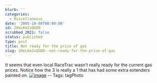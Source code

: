 ```yaml
---
blurb: ''
categories:
  - Miscellaneous
date: '2005-10-08T00:00:00'
id: 20eLKm2vQGD0
scrubbed_2021: false
status: published
type: post
title: Not ready for the price of gas
slug: 20eLKm2vQGD0--not-ready-for-the-price-of-gas
---
```


It seems that even local RaceTrac wasn't really ready for the
current gas prices. Notice how the 3 is really a 1 that has had
some extra extenders painted on.
[![image](https://photos1.blogger.com/blogger/2691/1643/400/20051008_160750a.jpg)](http://photos1.blogger.com/blogger/2691/1643/1600/20051008_160750a1.jpg)
-- Tags: tagPhoto
